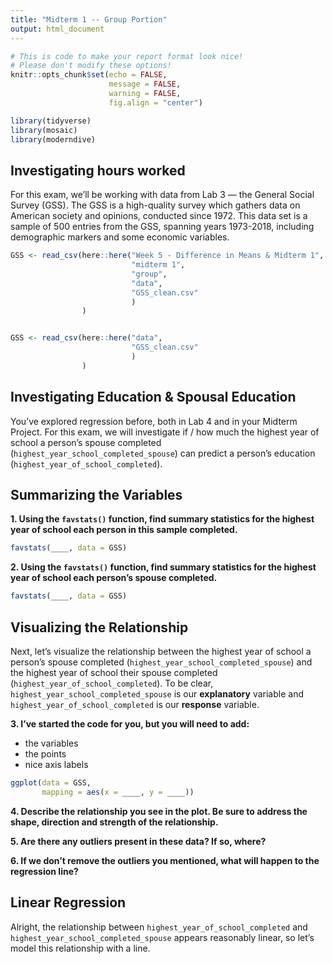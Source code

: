 ```yaml
---
title: "Midterm 1 -- Group Portion"
output: html_document
---
```


```r
# This is code to make your report format look nice! 
# Please don't modify these options! 
knitr::opts_chunk$set(echo = FALSE, 
                      message = FALSE, 
                      warning = FALSE, 
                      fig.align = "center")

library(tidyverse)
library(mosaic)
library(moderndive)
```

## Investigating hours worked

For this exam, we'll be working with data from Lab 3 --- the General Social
Survey (GSS). The GSS is a high-quality survey which gathers data on American 
society and opinions, conducted since 1972. This data set is a sample of 500
entries from the GSS, spanning years 1973-2018, including demographic markers
and some economic variables.

```r
GSS <- read_csv(here::here("Week 5 - Difference in Means & Midterm 1", 
                           "midterm 1",
                           "group", 
                           "data",
                           "GSS_clean.csv"
                           )
                )


GSS <- read_csv(here::here("data", 
                           "GSS_clean.csv"
                           )
                )
```

## Investigating Education & Spousal Education

You've explored regression before, both in Lab 4 and in your Midterm Project. 
For this exam, we will investigate if / how much the highest year of school a 
person's spouse completed (`highest_year_school_completed_spouse`) can
predict a person's education (`highest_year_of_school_completed`). 

## Summarizing the Variables

__1. Using the `favstats()` function, find summary statistics for the highest year of school each person in this sample completed.__

```r
favstats(____, data = GSS)
```

__2. Using the `favstats()` function, find summary statistics for the highest year of school each person's spouse completed.__

```r
favstats(____, data = GSS)
```


## Visualizing the Relationship

Next, let's visualize the relationship between the highest year of school a 
person's spouse completed (`highest_year_school_completed_spouse`) and the
highest year of school their spouse completed 
(`highest_year_of_school_completed`). To be clear, 
`highest_year_school_completed_spouse` is our **explanatory** variable and 
`highest_year_of_school_completed` is our **response** variable. 

__3. I've started the code for you, but you will need to add:__

- the variables
- the points
- nice axis labels

```r
ggplot(data = GSS, 
       mapping = aes(x = ____, y = ____)) 
```

__4. Describe the relationship you see in the plot. Be sure to address the shape, direction and strength of the relationship.__


__5. Are there any outliers present in these data? If so, where?__ 


__6. If we don't remove the outliers you mentioned, what will happen to the regression line?__


## Linear Regression

Alright, the relationship between `highest_year_of_school_completed` and 
`highest_year_school_completed_spouse` appears reasonably linear, so let's
model this relationship with a line. 


